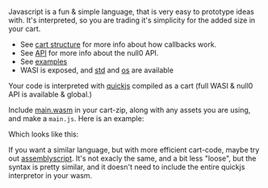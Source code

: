 
<Callout emoji='😃'>Javascript is a fun & simple language, that is very easy to prototype ideas with. It's interpreted, so you are trading it's simplicity for the added size in your cart.</Callout>

- See [cart structure](/null0/cart) for more info about how callbacks work.
- See [API](/null0/api) for more info about the null0 API.
- See [examples](https://github.com/notnullgames/notnullgames/tree/main/examples/js)
- WASI is exposed, and [std](https://bellard.org/quickjs/quickjs.html#std-module) and [os](https://bellard.org/quickjs/quickjs.html#os-module) are available

Your code is interpreted with [quickjs](https://bellard.org/quickjs/) compiled as a cart (full WASI & null0 API is available & global.)

Include [main.wasm](/carts/js/main.wasm) in your cart-zip, along with any assets you are using, and make a `main.js`. Here is an example:

<Example src='js/example/main.js' />

Which looks like this:

<null0-cart src="/carts/js-example.null0"></null0-cart>

If you want a similar language, but with more efficient cart-code, maybe try out [assemblyscript](assemblyscript). It's not exacly the same, and a bit less "loose", but the syntax is pretty similar, and it doesn't need to include the entire quickjs interpretor in your wasm.
